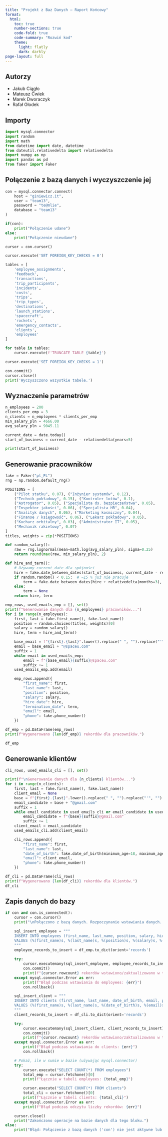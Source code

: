 ```yaml
---
title: "Projekt z Baz Danych – Raport Końcowy"
format:
  html:
    toc: true
    number-sections: true
    code-fold: true
    code-summary: "Rozwiń kod"
    theme:
      light: flatly
      dark: darkly
page-layout: full
---
```


## Autorzy

- Jakub Ciągło  
- Mateusz Ćwiek  
- Marek Dworaczyk  
- Rafał Głodek

## Importy
```python
import mysql.connector
import random
import math
from datetime import date, datetime
from dateutil.relativedelta import relativedelta
import numpy as np
import pandas as pd
from faker import Faker
```

## Połączenie z bazą danych i wyczyszczenie jej

```python

con = mysql.connector.connect(
    host = "giniewicz.it",
    user = "team13",
    password = "te@mlie",
    database = "team13"
)

if(con):
    print("Połączenie udane")
else:
    print("Połączenie nieudane")

cursor = con.cursor()

cursor.execute('SET FOREIGN_KEY_CHECKS = 0')

tables = [
    'employee_assignments',
    'feedback',
    'transactions',
    'trip_participants',
    'incidents',
    'costs',
    'trips',
    'trip_types',
    'destinations',
    'launch_stations',
    'spacecraft',
    'rockets',
    'emergency_contacts',
    'clients',
    'employees'
]

for table in tables:
    cursor.execute(f'TRUNCATE TABLE {table}')

cursor.execute('SET FOREIGN_KEY_CHECKS = 1')

con.commit()
cursor.close()
print('Wyczyszczono wszystkie tabele.')
```

## Wyznaczenie parametrów

```python
n_employees = 200
clients_per_emp = 3 
n_clients = n_employees * clients_per_emp
min_salary_pln = 4666.00 
avg_salary_pln = 9045.11

current_date = date.today()
start_of_business = current_date - relativedelta(years=5)

print(start_of_business)

```

## Generowanie pracowników

```python

fake = Faker("pl_PL")
rng = np.random.default_rng()

POSITIONS = [
    ("Pilot statku", 0.07), ("Inżynier systemów", 0.12),
    ("Technik pokładowy", 0.15), ("Kontroler lotów", 0.1),
    ("Astrogator", 0.05), ("Specjalista ds. bezpieczeństwa", 0.05),
    ("Inspektor jakości", 0.06), ("Specjalista HR", 0.04),
    ("Analityk danych", 0.06), ("Marketing kosmiczny", 0.04),
    ("Finanse / księgowość", 0.06), ("Lekarz pokładowy", 0.05),
    ("Kucharz orbitalny", 0.03), ("Administrator IT", 0.05),
    ("Mechanik rakietowy", 0.07)
]
titles, weights = zip(*POSITIONS)

def random_salary():
    raw = rng.lognormal(mean=math.log(avg_salary_pln), sigma=0.25)
    return round(max(raw, min_salary_pln), 2)

def hire_and_term():
    # Używamy current_date dla spójności
    hire = fake.date_between_dates(start_of_business, current_date - relativedelta(months=6))
    if random.random() < 0.15:  # ~15 % już nie pracuje
        term = fake.date_between_dates(hire + relativedelta(months=3), current_date)
    else:
        term = None
    return hire, term

emp_rows, used_emails_emp = [], set()
print(f"Generowanie danych dla {n_employees} pracowników...")
for i in range(n_employees):
    first, last = fake.first_name(), fake.last_name()
    position = random.choices(titles, weights)[0]
    salary = random_salary()
    hire, term = hire_and_term()

    base_email = f"{first}.{last}".lower().replace(" ", "").replace("'", "") # Dodatkowe czyszczenie
    email = base_email + "@spaceu.com"
    suffix = 1
    while email in used_emails_emp:
        email = f"{base_email}{suffix}@spaceu.com"
        suffix += 1
    used_emails_emp.add(email)

    emp_rows.append({
        "first_name": first,
        "last_name": last,
        "position": position,
        "salary": salary,
        "hire_date": hire,
        "termination_date": term,
        "email": email,
        "phone": fake.phone_number()
    })

df_emp = pd.DataFrame(emp_rows)
print(f"Wygenerowano {len(df_emp)} rekordów dla pracowników.")

df_emp
```

## Generowanie klientów

```python

cli_rows, used_emails_cli = [], set()

print(f"\nGenerowanie danych dla {n_clients} klientów...")
for i in range(n_clients):
    first, last = fake.first_name(), fake.last_name()
    client_email = None
    base = f"{first}.{last}".lower().replace(" ", "").replace("'", "")
    email_candidate = base + "@gmail.com"
    suffix = 1
    while email_candidate in used_emails_cli or email_candidate in used_emails_emp:
        email_candidate = f"{base}{suffix}@gmail.com"
        suffix += 1
    client_email = email_candidate
    used_emails_cli.add(client_email)

    cli_rows.append({
        "first_name": first,
        "last_name": last,
        "date_of_birth": fake.date_of_birth(minimum_age=18, maximum_age=75),
        "email": client_email,
        "phone": fake.phone_number()
    })

df_cli = pd.DataFrame(cli_rows)
print(f"Wygenerowano {len(df_cli)} rekordów dla klientów.")
df_cli
```

## Zapis danych do bazy

```python
if con and con.is_connected():
    cursor = con.cursor()
    print("\nPołączono z bazą danych. Rozpoczynanie wstawiania danych...")

    sql_insert_employee = """
    INSERT INTO employees (first_name, last_name, position, salary, hire_date, termination_date, email, phone)
    VALUES (%(first_name)s, %(last_name)s, %(position)s, %(salary)s, %(hire_date)s, %(termination_date)s, %(email)s, %(phone)s)
    """
    employee_records_to_insert = df_emp.to_dict(orient='records')
    
    try:
        cursor.executemany(sql_insert_employee, employee_records_to_insert)
        con.commit()
        print(f"{cursor.rowcount} rekordów wstawiono/zaktualizowano w tabeli employees.")
    except mysql.connector.Error as err:
        print(f"Błąd podczas wstawiania do employees: {err}")
        con.rollback()

    sql_insert_client = """
    INSERT INTO clients (first_name, last_name, date_of_birth, email, phone)
    VALUES (%(first_name)s, %(last_name)s, %(date_of_birth)s, %(email)s, %(phone)s)
    """
    client_records_to_insert = df_cli.to_dict(orient='records')

    try:
        cursor.executemany(sql_insert_client, client_records_to_insert)
        con.commit()
        print(f"{cursor.rowcount} rekordów wstawiono/zaktualizowano w tabeli clients.")
    except mysql.connector.Error as err:
        print(f"Błąd podczas wstawiania do clients: {err}")
        con.rollback()

    # Pokaż, ile w sumie w bazie (używając mysql.connector)
    try:
        cursor.execute("SELECT COUNT(*) FROM employees")
        total_emp = cursor.fetchone()[0]
        print(f"Łącznie w tabeli employees: {total_emp}")

        cursor.execute("SELECT COUNT(*) FROM clients")
        total_cli = cursor.fetchone()[0]
        print(f"Łącznie w tabeli clients: {total_cli}")
    except mysql.connector.Error as err:
        print(f"Błąd podczas odczytu liczby rekordów: {err}")

    cursor.close()
    print("Zakończono operacje na bazie danych dla tego bloku.")
else:
    print("Błąd: Połączenie z bazą danych ('con') nie jest aktywne lub nie zostało poprawnie zainicjowane.")
```